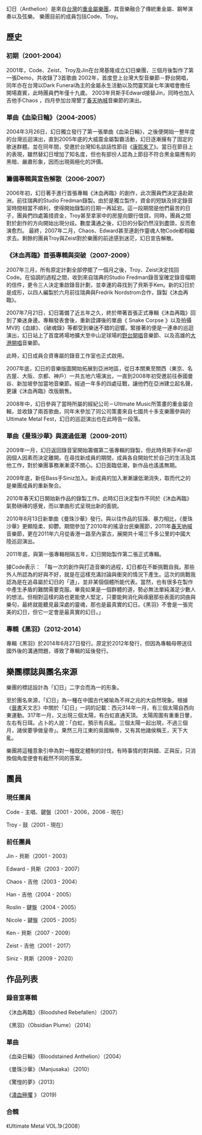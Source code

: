 {{Fansite}}
{{藝人
| 姓名 = 幻日樂團
|  類型 = 樂團
|  圖片 =
| 圖片尺寸 =
|  圖片簡介 =
|  羅馬拼音 =
| 英文名 = Anthelion
| 綽號 =
| 國籍 = [[台灣|台灣]]
| 語言 =
| 音樂類型 =[[交響黑金屬|交響黑金屬]]
| 演奏樂器 = [[電吉他|電吉他]]、[[電貝斯|電貝斯]]、[[爵士鼓|鼓]]、[[電子琴|鍵盤]]
| 出生地 =
| 出道作 =血染日輪(2004)
| 出道日期 =
| 代表作 =沐血再臨(2007)
| 活躍年代 = 2002年-2017年,2020年-現在
| 唱片公司 =

| 網站 =
|  現任成員 = Code<br />Troy
}} 

幻日（Anthelion）是來自[[台灣|台灣]]的[[重金屬|重金屬]][[樂團|樂團]]，其音樂融合了傳統重金屬、鋼琴演奏以及弦樂。 樂團目前的成員包括Code、Troy。

== 歷史 ==
=== 初期（2001-2004） ===

2001年，Code、Zeist、Troy及Jin在台灣基隆成立幻日樂團，三個月後製作了第一張Demo，共收錄了3首歌曲
2002年，首度登上台灣大型音樂節－野台開唱，同年亦在台灣以Dark Funeral為主的金屬永生活動以及閃靈冥誕七年演唱會擔任開場嘉賓，此時團員們年僅十九歲。
2003年貝斯手Edward接替Jin，同時也加入吉他手Chaos ，四月參加台灣墾丁[[春天吶喊|春天吶喊]]音樂節的演出。

=== 單曲《血染日輪》（2004-2005）===

2004年3月26日，幻日獨立發行了第一張單曲《血染日輪》，之後便開始一整年度的台灣巡迴演出，直到2005年底的大威震金屬製霸活動，幻日逐漸擁有了固定的歌迷群體。並在同年間，受邀於台灣知名談話性節目《[[康熙來了|康熙來了]]》。當日在節目上的表現，雖然替幻日增加了知名度，但也有部份人認為上節目不符合黑金屬應有的黑暗、嚴肅形象，因而出現兩極化的評價。

=== 籌備專輯與宣告解散（2006-2007） ===

2006年初，幻日著手進行首張專輯《沐血再臨》的創作，此次團員們決定遠赴歐洲，前往瑞典的Studio Fredman錄製。由於是獨立製作，資金的短缺及排定錄音室時間相當不順利，使得開始錄製的日期一再延宕。這一段期間是他們最苦的日子，團員們四處籌措資金，Troy甚至拿家中的房屋向銀行借貸。同時，團員之間對於創作的方向開始出現分歧。數度溝通之後，幻日的分裂仍然沒到盡頭，反而愈演愈烈。
最終，2007年二月，Chaos、Edward甚至連創作靈魂人物Code都相繼求去。剩餘的團員Troy與Zeist對於樂團的前途感到迷茫，幻日宣告解散。

=== 《沐血再臨》首張專輯與突破（2007-2009） ===

2007年三月，所有原定計劃全部停擺了一個月之後，Troy、Zeist決定找回Code。在協調的過程之間，收到來自瑞典的Studio Fredman錄音室確定錄音檔期的信件，更令三人決定重啟錄音計劃，並幸運的尋找到了貝斯手Ken。新的幻日於是成形，以四人編製於六月前往瑞典與Fredrik Nordstrom合作，錄製《沐血再臨》。

2007年7月21日，幻日籌備了近五年之久，終於帶著首張正式專輯《沐血再臨》回到了樂迷身邊。專輯發表會後，重新詮譯後的單曲《 Snake Corpse 》以及拍攝MV的《血嫁》、《破魂錄》等都受到樂迷不錯的迴響。緊接著的便是一連串的巡迴演出，幻日站上了首度將場地擴大至中山足球場的[[野台開唱|野台開唱]]音樂節、以及高雄的[[大港開唱|大港開唱]]音樂節。

此時，幻日成員合資專屬的錄音工作室也正式啟用。

2007年底，幻日的音樂版圖開始拓展到亞洲地區，從日本關東至關西（東京、名古屋、大阪、京都、神戶）一共五地六場演出，一直到2008年初受邀前往泰國曼谷、新加坡參加當地音樂節。經過一年多的四處征戰，讓他們在亞洲建立起名聲，更讓《沐血再臨》改版銷售。

2008年中，幻日參與了當時所屬的經紀公司－Ultimate Music所策畫的重金屬合輯，並收錄了兩首歌曲，同年末參加了同公司策畫來自七國共十多支樂團參與的Ultimate Metal Fest，幻日的巡迴演出也在此時告一段落。

=== 單曲《曼珠沙華》與渡過低潮（2009-2011） ===

2009年一月，幻日返回錄音室開始籌備第二張專輯的錄製，但此時貝斯手Ken卻因個人因素而決定離開。在尋找新成員的期間，成員各自開始忙於自己的生活及其他工作，對於樂團事務漸漸漠不關心。幻日面臨低潮，新作品也遙遙無期。

2009年底，新任Bass手Siniz加入。新成員的加入漸漸讓低潮消失，取而代之的是樂團成員的重新聚合。

2010年春天幻日開始新作品的錄製工作。此時幻日決定製作不同於《沐血再臨》氣勢磅礡的感覺，而以單曲形式呈現出新的面貌。

2010年8月13日新單曲《曼珠沙華》發行。與以往作品的狂躁、暴力相比，《曼珠沙華》更顯陰柔、抑鬱。期間參加了2010年的搖滾台民樂團節，2011年[[春天吶喊|春天吶喊]]音樂節，更在2011年六月從香港一路至內蒙古，展開共十場三千多公里的中國大陸巡迴演出。

2011年底，與第一張專輯相隔五年，幻日開始製作第二張正式專輯。

據Code表示： 「每一次的創作與打造音樂的過程，幻日都在不斷挑戰自我。那些外人所認為的好與不好，就是在這樣充滿討論與衝突的情況下產生。這次的挑戰我認為是在追尋屬於幻日的「道」，並非某個個體所能代表。當然，也有很多在製作中產生矛盾的難關需要克服。畢竟如果是一個群體的道，勢必無法單純滿足少數人的想法。但相對這樣的路也更能使人堅定，只要能夠消化與琢磨那些表面的詞曲與樂句，最終就能聽見最深處的靈魂，那也是最真實的幻日。《黑羽》不會是一張完美的幻日，但它一定會是最真實的幻日。」

=== 專輯《黑羽》（2012-2014） ===

專輯《黑羽》於2014年6月27日發行。原定於2012年發行，但因為專輯母帶送往國外後的溝通問題，導致了專輯的延後發行。

== 樂團標誌與團名來源 ==

樂團的標誌設計為「幻日」二字合而為一的形象。

至於團名來源，「幻日」為一種在中國古代被喻為不祥之兆的大自然現象。根據《[[晉書|晉書]]天文志》中關於「幻日」一詞的記載：西元314年一月，有三個太陽自西向東運動。317年一月，又出現三個太陽，有白虹直通天頂。 太陽周圍有重重日暈，左右有日珥。占卜的人說：「白虹，預示有兵亂。三個太陽一起出現，不過三個月，諸侯要爭做皇帝」。果然三月江東的吳國稱帝，又有其他諸侯稱王，天下大亂。

樂團將這種意象引申為對一種既定體制的討伐，有時事情的對與錯、正與反，只消換個角度便會有截然不同的答案。

== 團員 ==

=== 現任團員 ===
Code - 主唱、鍵盤（2001 - 2006，2006 - 現在）

Troy - 鼓（2001 - 現在）

=== 前任團員 ===

Jin - 貝斯（2001 - 2003）

Edward - 貝斯（2003 - 2007）

Chaos - 吉他（2003 - 2004）

Han - 吉他（2004 - 2005）

Roslin - 鍵盤（2004 - 2005）

Nicole - 鍵盤（2005 - 2005）

Ken - 貝斯（2007 - 2009）

Zeist - 吉他（2001 - 2017）

Siniz - 貝斯（2009 - 2020）

== 作品列表 ==

=== 錄音室專輯 ===
《沐血再臨》（Bloodshed Rebefallen）（2007）

《黑羽》（Obsidian Plume）（2014）

=== 單曲 ===
《血染日輪》（Bloodstained Anthelion）（2004）

《曼珠沙華》（Manjusaka）（2010）

《驚惶的夢》（2013）

《[https://www.youtube.com/watch?v=5oxExAi_2_M 潰血殛懼] {{Wayback|url=https://www.youtube.com/watch?v=5oxExAi_2_M |date=20201006051939 }}》 (2019)

=== 合輯 ===
《Ultimate Metal VOL.1》（2008）